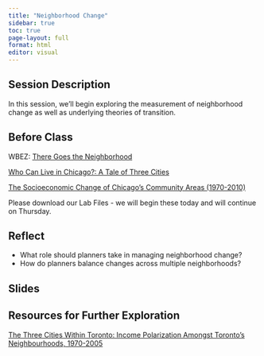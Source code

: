 ```yaml
---
title: "Neighborhood Change"
sidebar: true
toc: true
page-layout: full
format: html
editor: visual
---
```


## Session Description

In this session, we’ll begin exploring the measurement of neighborhood change as well as underlying theories of transition.

## Before Class

WBEZ: [There Goes the Neighborhood](https://interactive.wbez.org/gentrification/)

[Who Can Live in Chicago?: A Tale of Three Cities](https://voorheescenter.uic.edu/who-can-live-in-chicago/)

[The Socioeconomic Change of Chicago’s Community Areas (1970-2010)](https://voorheescenter.red.uic.edu/wp-content/uploads/sites/122/2017/10/Voorhees-Center-Gentrification-Index-Oct-14.pdf)

Please download our Lab Files - we will begin these today and will continue on Thursday.

## Reflect

- What role should planners take in managing neighborhood change?
- How do planners balance changes across multiple neighborhoods?

## Slides

## Resources for Further Exploration

[The Three Cities Within Toronto: Income Polarization Amongst Toronto’s Neighbourhoods, 1970-2005](http://www.urbancentre.utoronto.ca/pdfs/curp/tnrn/Three-Cities-Within-Toronto-2010-Final.pdf)
